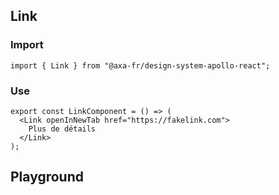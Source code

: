 
<Meta of={LinkStories} name="Link" />

## Link

### Import

```tsx
import { Link } from "@axa-fr/design-system-apollo-react";
```

### Use

```tsx
export const LinkComponent = () => (
  <Link openInNewTab href="https://fakelink.com">
    Plus de détails
  </Link>
);
```

## Playground

<Canvas of={LinkStories.Default} />

<Controls of={LinkStories.Default} />
